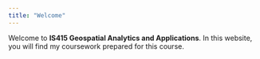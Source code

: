 ```yaml
---
title: "Welcome"
---
```


Welcome to **IS415 Geospatial Analytics and Applications**. In this website, you will find my coursework prepared for this course.
